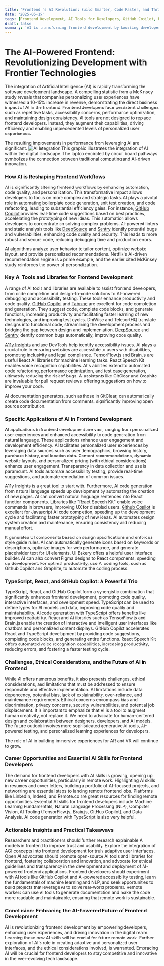 ```yaml
---
title: 'Frontend''s AI Revolution: Build Smarter, Code Faster, and Thrive in the Future'
date: '2025-05-15'
tags: [Frontend Development, AI Tools for Developers, GitHub Copilot, React, TypeScript]
draft: false
summary: 'AI is transforming frontend development by boosting developer productivity, personalizing user experiences, and creating new career opportunities, making it essential for frontend developers to embrace these technologies and learn new skills to thrive in the future....'
---
```


# The AI-Powered Frontend: Revolutionizing Development with Frontier Technologies



The integration of Artificial Intelligence (AI) is rapidly transforming the software development landscape. A compelling statistic from a McKinsey study reveals that companies personalizing user experiences have witnessed a 10-15% increase in revenue, demonstrating the direct business impact of AI in the frontend. Frontend developers face persistent challenges such as repetitive tasks, accessibility concerns, performance optimization, and maintaining design consistency.
AI tools are not designed to replace frontend developers. Instead, they augment their capabilities, driving efficiency and enabling unprecedented levels of personalized user experiences.

The resulting improvements in performance from leveraging AI are significant.
![AI Integration](https://i.imgur.com/your_image_url.jpg)
This graphic illustrates the integration of AI within the digital landscape. The laptop encircled by circuit board pathways symbolizes the connection between traditional computing and AI-driven innovation.



### How AI is Reshaping Frontend Workflows



AI is significantly altering frontend workflows by enhancing automation, code quality, and personalization. This transformative impact allows developers to focus on more complex and strategic tasks.
AI plays a pivotal role in automating boilerplate code generation, unit test creation, and code refactoring, leading to substantial efficiency gains. For instance, [GitHub Copilot](https://github.com/features/copilot) provides real-time code suggestions based on best practices, accelerating the prototyping of new ideas. This automation allows developers to concentrate on solving complex problems.
AI-powered linters and static analysis tools like [DeepSource](https://deepsource.io/) and [Sentry](https://sentry.io/) identify potential bugs and vulnerabilities, enhancing code quality and security.
This leads to more robust and secure code, reducing debugging time and production errors.

AI algorithms analyze user behavior to tailor content, optimize website layout, and provide personalized recommendations. Netflix's AI-driven recommendation engine is a prime example, and the earlier cited McKinsey study reinforces the power of personalization.



### Key AI Tools and Libraries for Frontend Development



A range of AI tools and libraries are available to assist frontend developers, from code completion and design-to-code solutions to AI-powered debugging and accessibility testing. These tools enhance productivity and code quality.
[GitHub Copilot](https://github.com/features/copilot) and [Tabnine](https://www.tabnine.com/) are excellent for code completion and generation. They suggest code, complete code blocks, and generate functions, increasing productivity and facilitating faster learning of new technologies, and improving test cycles. DhiWise and TeleportHQ translate designs into functional code, streamlining the development process and bridging the gap between design and implementation.
[DeepSource](https://deepsource.io/) and [Sentry](https://sentry.io/) identify common bugs automatically, improving code quality.

[A11y Insights](https://accessibilityinsights.io/) and axe DevTools help identify accessibility issues.
AI plays a crucial role in ensuring websites are accessible to users with disabilities, promoting inclusivity and legal compliance. TensorFlow.js and Brain.js are useful React AI libraries for machine learning tasks. React Speech Kit enables voice recognition capabilities.
AI's abilities extend to automated code refactoring, performance optimization, and test case generation, ultimately reducing the risk of bugs. AI assistants like GitClear and Graphite are invaluable for pull request reviews, offering suggestions on how to improve your code.

AI documentation generators, such as those in GitClear, can automatically create code documentation from comments, significantly improving open source contribution.



### Specific Applications of AI in Frontend Development



AI applications in frontend development are vast, ranging from personalized user experiences and enhanced accessibility to code generation from natural language. These applications enhance user engagement and development efficiency.
AI facilitates personalized user experiences by leveraging data sources such as user demographics, browsing history, purchase history, and location data. Content recommendations, dynamic website layouts, and personalized pricing (with ethical considerations) enhance user engagement. Transparency in data collection and use is paramount.
AI tools automate accessibility testing, provide real-time suggestions, and automate remediation of common issues.

A11y Insights is a great tool to start with. Furthermore, AI code generation from natural language speeds up development by automating the creation of new pages.
AI can convert natural language sentences into React function components. Libraries like "React Speech Kit" enable voice commands in browsers, improving UX for disabled users. [Github Copilot](https://github.com/features/copilot) is excellent for Javascript AI code completion, speeding up the development cycle and facilitating faster prototyping of new ideas.
AI automates design system creation and maintenance, ensuring consistency and reducing manual effort.

It generates UI components based on design specifications and enforces style guide rules. AI can automatically generate icons based on keywords or descriptions, optimize images for web performance, and generate placeholder text for UI elements. UI Bakery offers a helpful user interface builder. AI can also convert Figma designs to React components, speeding up development.
For optimal productivity, use AI coding tools, such as Github Copilot and Graphite, to automate the coding process.



### TypeScript, React, and GitHub Copilot: A Powerful Trio



TypeScript, React, and GitHub Copilot form a synergistic combination that significantly enhances frontend development, promoting code quality, interactive interfaces, and development speed.
TypeScript can be used to define types for AI models and data, improving code quality and maintainability. AI code generation with TypeScript offers benefits like improved readability. React and AI libraries such as TensorFlow.js and Brain.js enable the creation of interactive and intelligent user interfaces like chatbots and personalized content displays.
GitHub Copilot accelerates React and TypeScript development by providing code suggestions, completing code blocks, and generating entire functions. React Speech Kit offers automated voice recognition capabilities, increasing productivity, reducing errors, and fostering a faster testing cycle.



### Challenges, Ethical Considerations, and the Future of AI in Frontend



While AI offers numerous benefits, it also presents challenges, ethical considerations, and limitations that must be addressed to ensure responsible and effective implementation.
AI limitations include data dependency, potential bias, lack of explainability, over-reliance, and maintenance requirements. Ethical concerns encompass bias and discrimination, privacy concerns, security vulnerabilities, and potential job displacement. It is important to emphasize that AI is a tool to augment human creativity, not replace it. We need to advocate for human-centered design and collaboration between designers, developers, and AI models.
The future outlook involves more sophisticated generative AI tools, AI-powered testing, and personalized learning experiences for developers.

The role of AI in building immersive experiences for AR and VR will continue to grow.



### Career Opportunities and Essential AI Skills for Frontend Developers



The demand for frontend developers with AI skills is growing, opening up new career opportunities, particularly in remote work. Highlighting AI skills in resumes and cover letters, building a portfolio of AI-focused projects, and networking are essential steps to landing remote frontend jobs.
Platforms like LinkedIn, Indeed, and Remote.co are great resources for finding remote opportunities. Essential AI skills for frontend developers include Machine Learning Fundamentals, Natural Language Processing (NLP), Computer Vision, AI Tooling (TensorFlow.js, Brain.js, GitHub Copilot), and Data Analysis. AI code generation with TypeScript is also very helpful.



### Actionable Insights and Practical Takeaways



Researchers and practitioners should further research explainable AI models in frontend to improve trust and usability. Explore the integration of AGI concepts into frontend development for truly adaptive user interfaces.
Open AI advocates should promote open-source AI tools and libraries for frontend, fostering collaboration and innovation, and advocate for ethical guidelines and transparency in the development and deployment of AI-powered frontend applications. Frontend developers should experiment with AI tools like GitHub Copilot and AI-powered accessibility testing, learn the fundamentals of machine learning and NLP, and seek opportunities to build projects that leverage AI to solve real-world problems.
Remote workers can use AI tools to generate documentation and make the code more readable and maintainable, ensuring that remote work is sustainable.



### Conclusion: Embracing the AI-Powered Future of Frontend Development



AI is revolutionizing frontend development by empowering developers, enhancing user experiences, and driving innovation in the digital realm. Learning these new AI skills will be crucial for future remote work.
Further exploration of AI's role in creating adaptive and personalized user interfaces, and the ethical considerations involved, is warranted. Embracing AI will be crucial for frontend developers to stay competitive and innovative in the ever-evolving tech landscape.

